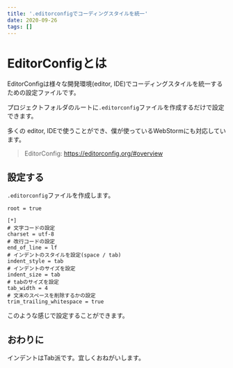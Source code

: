 ```yaml
---
title: '.editorconfigでコーディングスタイルを統一'
date: 2020-09-26
tags: []
---
```


# EditorConfigとは

EditorConfigは様々な開発環境(editor, IDE)でコーディングスタイルを統一するための設定ファイルです。

プロジェクトフォルダのルートに`.editorconfig`ファイルを作成するだけで設定できます。

多くの editor, IDEで使うことができ、僕が使っているWebStormにも対応しています。

> EditorConfig: https://editorconfig.org/#overview

## 設定する

`.editorconfig`ファイルを作成します。

```
root = true

[*]
# 文字コードの設定
charset = utf-8
# 改行コードの設定
end_of_line = lf
# インデントのスタイルを設定(space / tab)
indent_style = tab
# インデントのサイズを設定
indent_size = tab
# tabのサイズを設定
tab_width = 4
# 文末のスペースを削除するかの設定
trim_trailing_whitespace = true
```

このような感じで設定することができます。

## おわりに

インデントはTab派です。宜しくおねがいします。
